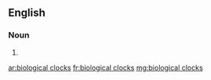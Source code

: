 ==English==

===Noun===
{{head|en|plural}} {{p}}

# {{plural of|biological clock|lang=en|nocat=1}}

[[ar:biological clocks]]
[[fr:biological clocks]]
[[mg:biological clocks]]